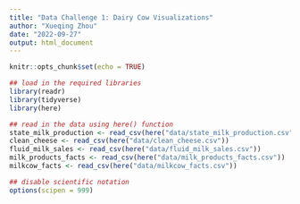 ```yaml
---
title: "Data Challenge 1: Dairy Cow Visualizations"
author: "Xueqing Zhou"
date: "2022-09-27"
output: html_document
---
```


```r
knitr::opts_chunk$set(echo = TRUE)
```

```r
## load in the required libraries 
library(readr)
library(tidyverse)
library(here)

## read in the data using here() function
state_milk_production <- read_csv(here("data/state_milk_production.csv"))
clean_cheese <- read_csv(here("data/clean_cheese.csv"))
fluid_milk_sales <- read_csv(here("data/fluid_milk_sales.csv"))
milk_products_facts <- read_csv(here("data/milk_products_facts.csv"))
milkcow_facts <- read_csv(here("data/milkcow_facts.csv"))

## disable scientific notation
options(scipen = 999)
```


